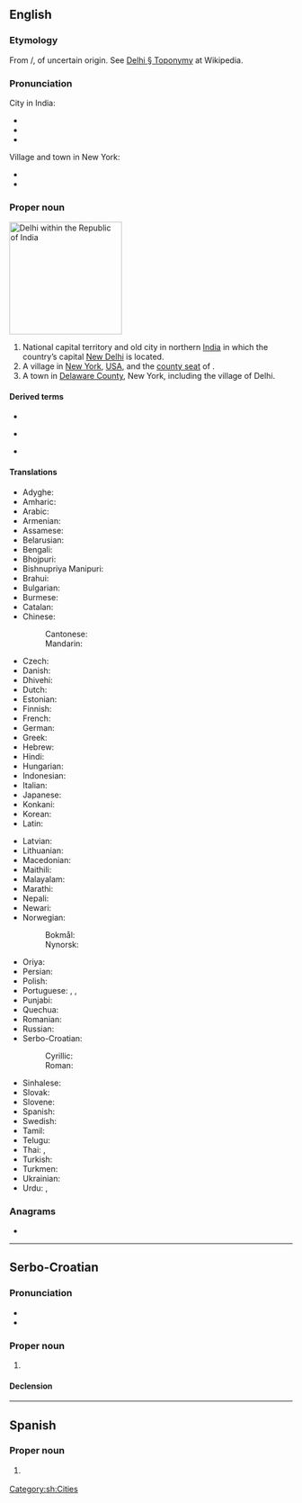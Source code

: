 ==English==
{{wikipedia}}
{{slim-wikipedia|Delhi (disambiguation)}}
===Etymology===
From {{bor|en|hi|दिल्ली}}/{{bor|en|ur|دلی|tr=delī}}, of uncertain origin. See [[w:Delhi#Toponymy|Delhi § Toponymy]] at Wikipedia.

===Pronunciation===
City in India:
* {{IPA|/ˈdɛli/|lang=en}}
* {{homophones|deli|lang=en}}
* {{rhymes|ɛli|lang=en}}
Village and town in New York:
* {{IPA|/dɛlˈhaɪ/|lang=en}}
* {{rhymes|aɪ|lang=en}}

===Proper noun===
[[Image:National Capital Territory of Delhi in India (special marker) (disputed hatched).svg|thumb|right|200px|Delhi within the Republic of India]]
{{en-proper noun}}

# National capital territory and old city in northern [[India]] in which the country’s capital [[New Delhi]] is located.
# A village in [[New York]], [[USA]], and the [[county seat]] of {{l|en|Delaware County}}.
# A town in [[Delaware County]], New York, including the village of Delhi.

====Derived terms====
{{rel-top3|Terms derived from ''Delhi''}}
* {{l|en|Delhi belly}}
{{rel-mid3}}
* {{l|en|Delhian}}
{{rel-mid3}}
* {{l|en|New Delhi}}
{{rel-bottom}}

====Translations====
{{trans-top|National capital territory and old city in northern India}}
* Adyghe: {{t|ady|Дели}}
* Amharic: {{t|am|ዴሊ}}
* Arabic: {{t|ar|دِلْهِي|f}}
* Armenian: {{t|hy|Դելի}}
* Assamese: {{t|as|দিল্লী|tr=dilli|sc=Beng}}
* Belarusian: {{t|be|Дэ́лі|m}}
* Bengali: {{t|bn|দিল্লি|sc=Beng}}
* Bhojpuri: {{t|bho|दिल्ली|tr=dillī}}
* Bishnupriya Manipuri: {{t|bpy|দিল্লী|tr=dillī}}
* Brahui: {{t|brh|Daelí}}
* Bulgarian: {{t|bg|Де́лхи}}
* Burmese: {{t|my|[[ဒေလီ]][[မြို့]]|sc=Mymr}}
* Catalan: {{t|ca|Delhi}}
* Chinese:
*: Cantonese: {{t|yue|德里|tr=dak1 lei5|sc=Hani}}
*: Mandarin: {{t+|cmn|德里|tr=Délǐ|sc=Hani}}
* Czech: {{t+|cs|Dillí|n}}
* Danish: {{t|da|Delhi}}
* Dhivehi: {{t|dv|ދިއްލީ|sc=Thaa}}
* Dutch: {{t+|nl|Delhi}}
* Estonian: {{t|et|Delhi}}
* Finnish: {{t|fi|Delhi}}
* French: {{t+|fr|Delhi}}
* German: {{t+|de|Delhi}}
* Greek: {{t|el|Δελχί|n}}
* Hebrew: {{t|he|דלהי|tr=deli}}
* Hindi: {{t+|hi|दिल्ली|f}}
* Hungarian: {{t+|hu|Delhi}}
* Indonesian: {{t|id|Delhi}}
* Italian: {{t|it|Delhi}}
* Japanese: {{t|ja|デリー|tr=Derī}}
* Konkani: {{t|kok|दिल्ली|tr=dillī}}
* Korean: {{t|ko|^델리}}
* Latin: {{t+|la|Dellium}} {{qualifier|New Latin}}
{{trans-mid}}
* Latvian: {{t|lv|Deli}}
* Lithuanian: {{t|lt|Delis|m}}
* Macedonian: {{t|mk|Делхи|n}}
* Maithili: {{t|mai|दिल्ली|tr=dillī}}
* Malayalam: {{t+|ml|ദില്ലി|sc=Mlym}}
* Marathi: {{t|mr|दिल्ली|sc=Deva}}
* Nepali: {{t|ne|दिल्ली|sc=Deva}}
* Newari: {{t|new|दिल्ली}}
* Norwegian:
*: Bokmål: {{t|nb|Delhi}}
*: Nynorsk: {{t|nn|Delhi}}
* Oriya: {{t+|or|ଦିଲ୍ଲୀ|tr=dillī|sc=Orya}}
* Persian: {{t|fa|دهلی|tr=dehli|sc=fa-Arab}}
* Polish: {{t+|pl|Delhi}}
* Portuguese: {{t|pt|Déli}}, {{t|pt|Deli}}, {{t|pt|Dheli}}
* Punjabi: {{t+|pa|ਦਿੱਲੀ}}
* Quechua: {{t|qu|Dilhi}}
* Romanian: {{t|ro|Delhi}}
* Russian: {{t+|ru|Де́ли|m|tr=Dɛ́li}}
* Serbo-Croatian:
*: Cyrillic: {{t|sh|Делхи|m}}
*: Roman: {{t+|sh|Delhi|m}}
* Sinhalese: {{t|si|දිල්ලිය|sc=Sinh}}
* Slovak: {{t|sk|Dillí|n}}
* Slovene: {{t|sl|Delhi}}
* Spanish: {{t+|es|Delhi}}
* Swedish: {{t|sv|Delhi}}
* Tamil: {{t+|ta|தில்லி|sc=Taml}}
* Telugu: {{t+|te|ఢిల్లీ}}
* Thai: {{t|th|เดลี}}, {{t|th|ดิลลี}}
* Turkish: {{t+|tr|Delhi}}
* Turkmen: {{t|tk|Deli}}
* Ukrainian: {{t|uk|Де́лі|m|sc=Cyrl}}
* Urdu: {{t|ur|دلّی|f|tr=dillī}}, {{t|ur|دہلی|f|tr=dehlī|sc=ur-Arab}}
{{trans-bottom}}

{{C|en|Capital cities|Cities in India|Villages|India|New York, USA|Towns in New York}}

===Anagrams===
* {{anagrams|en|a=dehil|Diehl|hidel|hidle|hield}}

----

==Serbo-Croatian==
{{wikipedia|lang=sh}}

===Pronunciation===
* {{IPA|/dêlxi/|lang=sh}}
* {{hyphenation|Del|hi|lang=sh}}

===Proper noun===
{{sh-proper noun|g=m|head=Dȅlhi}}

# {{l|en|Delhi}}

====Declension====
{{sh-decl-noun-unc
|Delhi
|Delhija
|Delhiju
|Delhi
|Delhi
|Delhiju
|Delhijem
}}

[[Category:sh:Cities]]

----

==Spanish==
{{wikipedia|lang=es}}

===Proper noun===
{{es-proper noun}}

# {{l|en|Delhi}} {{gloss|national capital territory and old city in northern India}}
